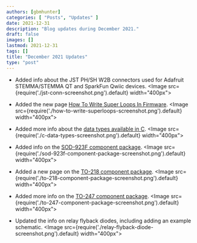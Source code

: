 ```yaml
---
authors: [gbmhunter]
categories: [ "Posts", "Updates" ]
date: 2021-12-31
description: "Blog updates during December 2021."
draft: false
images: []
lastmod: 2021-12-31
tags: []
title: "December 2021 Updates"
type: "post"
---
```


* Added info about the JST PH/SH W2B connectors used for Adafruit STEMMA/STEMMA QT and SparkFun Qwiic devices.
    <Image src={require('./jst-conn-screenshot.png').default} width="400px"></Image>

* Added the new page [How To Write Super Loops In Firmware](/programming/design-patterns/how-to-write-super-loops-in-firmware/).
    <Image src={require('./how-to-write-superloops-screenshot.png').default} width="400px"></Image>

* Added more info about the [data types available in C](/programming/languages/c/data-types/).
    <Image src={require('./c-data-types-screenshot.png').default} width="400px"></Image>

* Added info on the [SOD-923F component package](/pcb-design/component-packages/sod-923-component-package/).
    <Image src={require('./sod-923f-component-package-screenshot.png').default} width="400px"></Image>

* Added a new page on the [TO-218 component package](/pcb-design/component-packages/to-218-component-package/).
    <Image src={require('./to-218-component-package-screenshot.png').default} width="400px"></Image>

* Added more info on the [TO-247 component package](/pcb-design/component-packages/to-247-component-package/).
    <Image src={require('./to-247-component-package-screenshot.png').default} width="400px"></Image>

* Updated the info on relay flyback diodes, including adding an example schematic.
    <Image src={require('./relay-flyback-diode-screenshot.png').default} width="400px"></Image>

